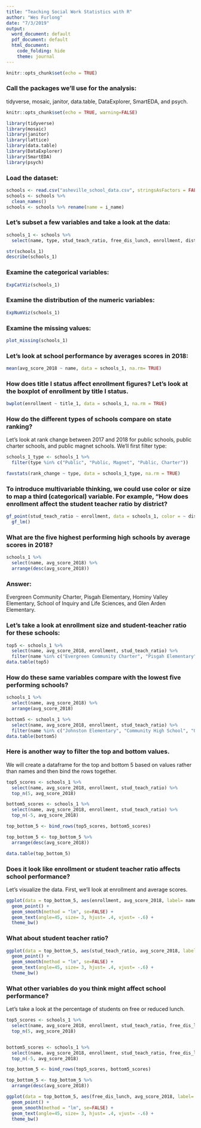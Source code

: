 ---
title: "Teaching Social Work Statistics with R"
author: "Wes Furlong"
date: "7/3/2019"
output:
  word_document: default
  pdf_document: default
  html_document:
    code_folding: hide
    theme: journal
---

```{r setup, include=FALSE, message=FALSE, results='hide', warning=FALSE}
knitr::opts_chunk$set(echo = TRUE)

```

### Call the packages we'll use for the analysis:
tidyverse, mosaic, janitor, data.table, DataExplorer, SmartEDA, and psych.

```{r results='asis', echo=FALSE, include=FALSE,}
knitr::opts_chunk$set(echo = TRUE, warning=FALSE)

library(tidyverse)
library(mosaic)
library(janitor)
library(lattice)
library(data.table)
library(DataExplorer)
library(SmartEDA)
library(psych)

```

### Load the dataset:

```{r}
schools <- read.csv("asheville_school_data.csv", stringsAsFactors = FALSE) 
schools <- schools %>%
  clean_names()
schools <- schools %>% rename(name = i_name)
```

### Let's subset a few variables and take a look at the data:

```{r}
schools_1 <- schools %>%
  select(name, type, stud_teach_ratio, free_dis_lunch, enrollment, district, title_1, avg_score_2018, rank_change)

str(schools_1)
describe(schools_1)
```

### Examine the categorical variables:
```{r}
ExpCatViz(schools_1)
```

### Examine the distribution of the numeric variables:
```{r}
ExpNumViz(schools_1)
```

### Examine the missing values:
```{r}
plot_missing(schools_1)
```


### Let's look at school performance by averages scores in 2018: 

```{r}
mean(avg_score_2018 ~ name, data = schools_1, na.rm= TRUE)
```

### How does title I status affect enrollment figures?  Let's look at the boxplot of enrollment by title I status. 

```{r}
bwplot(enrollment ~ title_1, data = schools_1, na.rm = TRUE)
```


### How do the different types of schools compare on state ranking? 
 Let's look at rank change between 2017 and 2018 for public schools, public charter schools, and public magnet schools. We'll first filter type:

```{r}
schools_1_type <- schools_1 %>%
  filter(type %in% c("Public", "Public, Magnet", "Public, Charter")) 

favstats(rank_change ~ type, data = schools_1_type, na.rm = TRUE)
```


### To introduce multivariable thinking, we could use color or size to map a third (categorical) variable. For example, "How does enrollment affect the student teacher ratio by district? 

```{r}
gf_point(stud_teach_ratio ~ enrollment, data = schools_1, color = ~ district) %>%
  gf_lm()
```

### What are the five highest performing high schools by average scores in 2018?

```{r}
schools_1 %>%
  select(name, avg_score_2018) %>%
  arrange(desc(avg_score_2018))
```

### Answer:
 Evergreen Community Charter, Pisgah Elementary, Hominy Valley Elementary, School of Inquiry and Life Sciences, and Glen Arden Elementary.

### Let's take a look at enrollment size and student-teacher ratio for these schools:

```{r}
top5 <- schools_1 %>%
  select(name, avg_score_2018, enrollment, stud_teach_ratio) %>%
  filter(name %in% c("Evergreen Community Charter", "Pisgah Elementary", "Hominy Valley Elementary", "School of Inquiry and Life Sciences", "Glen Arden Elementary"))
data.table(top5)

```

### How do these same variables compare with the lowest five performing schools?

```{r}
schools_1 %>%
  select(name, avg_score_2018) %>%
  arrange(avg_score_2018)
```

```{r}
bottom5 <- schools_1 %>%
  select(name, avg_score_2018, enrollment, stud_teach_ratio) %>%
  filter(name %in% c("Johnston Elementary", "Community High School", "Oakley Elementary", "Woodfin Elementary", "Erwin Middle"))
data.table(bottom5)
```

### Here is another way to filter the top and bottom values. 
 We will create a dataframe for the top and bottom 5 based on values rather than names and then bind the rows together. 

```{r}
top5_scores <- schools_1 %>%
  select(name, avg_score_2018, enrollment, stud_teach_ratio) %>%
  top_n(5, avg_score_2018)

bottom5_scores <- schools_1 %>%
  select(name, avg_score_2018, enrollment, stud_teach_ratio) %>%
  top_n(-5, avg_score_2018)

top_bottom_5 <- bind_rows(top5_scores, bottom5_scores)

top_bottom_5 <- top_bottom_5 %>%
  arrange(desc(avg_score_2018))

data.table(top_bottom_5)


```

### Does it look like enrollment or student teacher ratio affects school performance?
 
Let's visualize the data. First, we'll look at enrollment and average scores. 

```{r}
ggplot(data = top_bottom_5, aes(enrollment, avg_score_2018, label= name)) +
  geom_point() +
  geom_smooth(method = "lm", se=FALSE) +
  geom_text(angle=45, size= 3, hjust= .4, vjust= -.6) +
  theme_bw()
```

### What about student teacher ratio?

```{r}
ggplot(data = top_bottom_5, aes(stud_teach_ratio, avg_score_2018, label= name)) +
  geom_point() +
  geom_smooth(method = "lm", se=FALSE) +
  geom_text(angle=45, size= 3, hjust= .4, vjust= -.6) +
  theme_bw()
```


### What other variables do you think might affect school performance?  
Let's take a look at the percentage of students on free or reduced lunch. 


```{r}
top5_scores <- schools_1 %>%
  select(name, avg_score_2018, enrollment, stud_teach_ratio, free_dis_lunch) %>%
  top_n(5, avg_score_2018)


bottom5_scores <- schools_1 %>%
  select(name, avg_score_2018, enrollment, stud_teach_ratio, free_dis_lunch) %>%
  top_n(-5, avg_score_2018)

top_bottom_5 <- bind_rows(top5_scores, bottom5_scores)

top_bottom_5 <- top_bottom_5 %>%
  arrange(desc(avg_score_2018))

ggplot(data = top_bottom_5, aes(free_dis_lunch, avg_score_2018, label= name)) +
  geom_point() +
  geom_smooth(method = "lm", se=FALSE) +
  geom_text(angle=45, size= 3, hjust= .4, vjust= -.6) +
  theme_bw()
```












